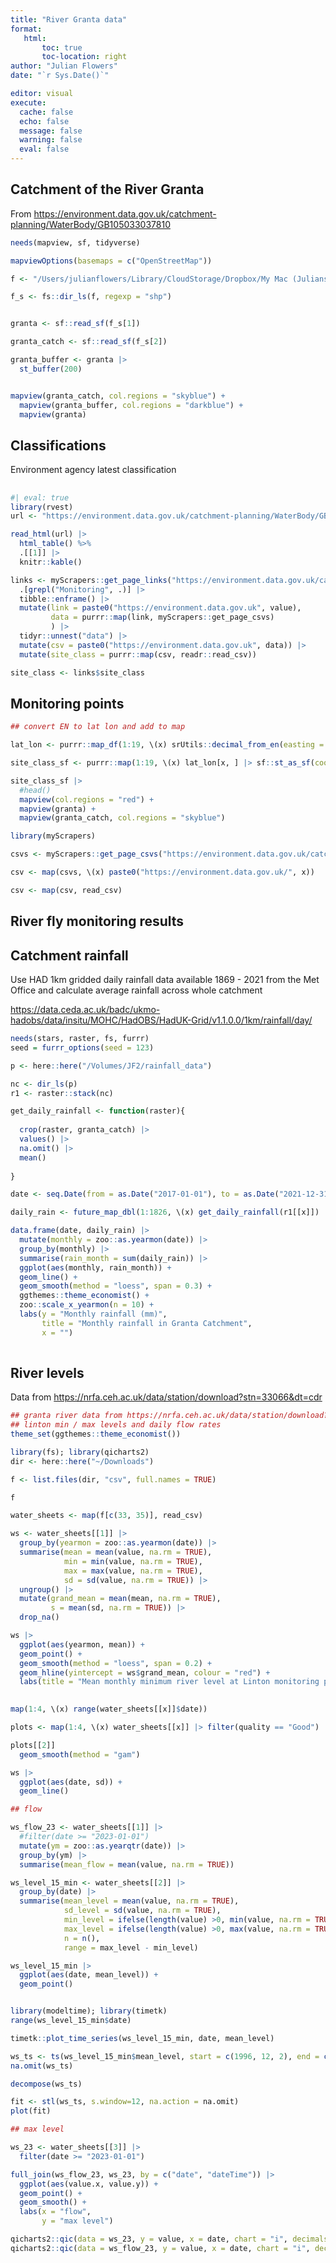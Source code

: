 ```yaml
---
title: "River Granta data"
format: 
   html:
       toc: true
       toc-location: right
author: "Julian Flowers"
date: "`r Sys.Date()`"

editor: visual
execute: 
  cache: false
  echo: false
  message: false
  warning: false
  eval: false
---
```


## Catchment of the River Granta

From <https://environment.data.gov.uk/catchment-planning/WaterBody/GB105033037810>

```r

needs(mapview, sf, tidyverse)

mapviewOptions(basemaps = c("OpenStreetMap"))

f <- "/Users/julianflowers/Library/CloudStorage/Dropbox/My Mac (Julians-MBP-2)/Downloads/WB_GB105033037810_shapefile"

f_s <- fs::dir_ls(f, regexp = "shp")


granta <- sf::read_sf(f_s[1]) 

granta_catch <- sf::read_sf(f_s[2])

granta_buffer <- granta |>
  st_buffer(200)


mapview(granta_catch, col.regions = "skyblue") +
  mapview(granta_buffer, col.regions = "darkblue") +
  mapview(granta) 

```

## Classifications

Environment agency latest classification

## 




```r
#| eval: true
library(rvest)
url <- "https://environment.data.gov.uk/catchment-planning/WaterBody/GB105033037810"

read_html(url) |>
  html_table() %>%
  .[[1]] |>
  knitr::kable()
```

```r

links <- myScrapers::get_page_links("https://environment.data.gov.uk/catchment-planning/WaterBody/GB105033037810") %>%
  .[grepl("Monitoring", .)] |>
  tibble::enframe() |>
  mutate(link = paste0("https://environment.data.gov.uk", value), 
         data = purrr::map(link, myScrapers::get_page_csvs)
         ) |>
  tidyr::unnest("data") |>
  mutate(csv = paste0("https://environment.data.gov.uk", data)) |>
  mutate(site_class = purrr::map(csv, readr::read_csv))

site_class <- links$site_class

```

## Monitoring points

```r
## convert EN to lat lon and add to map

lat_lon <- purrr::map_df(1:19, \(x) srUtils::decimal_from_en(easting = site_class[[x]]$`Site Easting`[1], northing = site_class[[x]]$`Site Northing`[1]))

site_class_sf <- purrr::map(1:19, \(x) lat_lon[x, ] |> sf::st_as_sf(coords = c("long", "lat"), crs = 4326))

site_class_sf |>
  #head()
  mapview(col.regions = "red") +
  mapview(granta) +
  mapview(granta_catch, col.regions = "skyblue")


```

```r

library(myScrapers)

csvs <- myScrapers::get_page_csvs("https://environment.data.gov.uk/catchment-planning/WaterBody/GB105033037810")

csv <- map(csvs, \(x) paste0("https://environment.data.gov.uk/", x)) 

csv <- map(csv, read_csv)


```

## River fly monitoring results

## Catchment rainfall

Use HAD 1km gridded daily rainfall data available 1869 - 2021 from the Met Office and calculate average rainfall across whole catchment

<https://data.ceda.ac.uk/badc/ukmo-hadobs/data/insitu/MOHC/HadOBS/HadUK-Grid/v1.1.0.0/1km/rainfall/day/>

```r

needs(stars, raster, fs, furrr)
seed = furrr_options(seed = 123)

p <- here::here("/Volumes/JF2/rainfall_data")

nc <- dir_ls(p)
r1 <- raster::stack(nc)

get_daily_rainfall <- function(raster){
  
  crop(raster, granta_catch) |>
  values() |>
  na.omit() |>
  mean()
  
}

date <- seq.Date(from = as.Date("2017-01-01"), to = as.Date("2021-12-31"), by = "day")

daily_rain <- future_map_dbl(1:1826, \(x) get_daily_rainfall(r1[[x]]) |> round(2), .options = seed, .progress = TRUE)

data.frame(date, daily_rain) |>
  mutate(monthly = zoo::as.yearmon(date)) |>
  group_by(monthly) |>
  summarise(rain_month = sum(daily_rain)) |>
  ggplot(aes(monthly, rain_month)) +
  geom_line() +
  geom_smooth(method = "loess", span = 0.3) +
  ggthemes::theme_economist() +
  zoo::scale_x_yearmon(n = 10) +
  labs(y = "Monthly rainfall (mm)", 
       title = "Monthly rainfall in Granta Catchment", 
       x = "") 
  
```

## River levels

Data from <https://nrfa.ceh.ac.uk/data/station/download?stn=33066&dt=cdr>

```r
## granta river data from https://nrfa.ceh.ac.uk/data/station/download?stn=33066&dt=cdr
## linton min / max levels and daily flow rates
theme_set(ggthemes::theme_economist())

library(fs); library(qicharts2)
dir <- here::here("~/Downloads")

f <- list.files(dir, "csv", full.names = TRUE)

f

water_sheets <- map(f[c(33, 35)], read_csv)

ws <- water_sheets[[1]] |>
  group_by(yearmon = zoo::as.yearmon(date)) |>
  summarise(mean = mean(value, na.rm = TRUE),
            min = min(value, na.rm = TRUE),
            max = max(value, na.rm = TRUE),
            sd = sd(value, na.rm = TRUE)) |>
  ungroup() |>
  mutate(grand_mean = mean(mean, na.rm = TRUE),
         s = mean(sd, na.rm = TRUE)) |>
  drop_na()

ws |>
  ggplot(aes(yearmon, mean)) +
  geom_point() +
  geom_smooth(method = "loess", span = 0.2) +
  geom_hline(yintercept = ws$grand_mean, colour = "red") +
  labs(title = "Mean monthly minimum river level at Linton monitoring point")
  

```


```r

map(1:4, \(x) range(water_sheets[[x]]$date))

plots <- map(1:4, \(x) water_sheets[[x]] |> filter(quality == "Good") |> ggplot(aes(date, value)) + geom_line() + ggtitle(water_sheets[[x]]$type[1], subtitle = paste(range(water_sheets[[x]]$date)[1], "to", range(water_sheets[[x]]$date)[2])) )

plots[[2]]
  geom_smooth(method = "gam")

ws |>
  ggplot(aes(date, sd)) +
  geom_line()
```

```r
## flow

ws_flow_23 <- water_sheets[[1]] |>
  #filter(date >= "2023-01-01")
  mutate(ym = zoo::as.yearqtr(date)) |>
  group_by(ym) |>
  summarise(mean_flow = mean(value, na.rm = TRUE))

```


```r

ws_level_15_min <- water_sheets[[2]] |>
  group_by(date) |>
  summarise(mean_level = mean(value, na.rm = TRUE),
            sd_level = sd(value, na.rm = TRUE),
            min_level = ifelse(length(value) >0, min(value, na.rm = TRUE), Inf),
            max_level = ifelse(length(value) >0, max(value, na.rm = TRUE), Inf),
            n = n(),
            range = max_level - min_level)

ws_level_15_min |>
  ggplot(aes(date, mean_level)) +
  geom_point()


library(modeltime); library(timetk)
range(ws_level_15_min$date)

timetk::plot_time_series(ws_level_15_min, date, mean_level)

ws_ts <- ts(ws_level_15_min$mean_level, start = c(1996, 12, 2), end = c(2023, 6, 10), frequency = 365) 
na.omit(ws_ts)

decompose(ws_ts)

fit <- stl(ws_ts, s.window=12, na.action = na.omit)
plot(fit)

```


```r
## max level

ws_23 <- water_sheets[[3]] |>
  filter(date >= "2023-01-01")

full_join(ws_flow_23, ws_23, by = c("date", "dateTime")) |>
  ggplot(aes(value.x, value.y)) +
  geom_point() +
  geom_smooth() +
  labs(x = "flow",
       y = "max level")

qicharts2::qic(data = ws_23, y = value, x = date, chart = "i", decimals = 2, freeze = 120, title = "max level")
qicharts2::qic(data = ws_flow_23, y = value, x = date, chart = "i", decimals = 2, freeze = 120, title = "flow")


```

